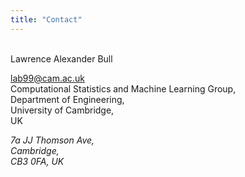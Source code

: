 ```yaml
---
title: "Contact"
---
```


</br>
Lawrence Alexander Bull

<lab99@cam.ac.uk><br/>
Computational Statistics and Machine Learning Group,<br/>
Department of Engineering,<br/>
University of Cambridge,<br/>
UK


_7a JJ Thomson Ave,_<br/>
_Cambridge,_<br/>
_CB3 0FA,_
_UK_

<!-- <lbull@turing.ac.uk><br/>
The Alan Turing Institute,<br/>
The British Library,<br/>
London,<br/>
NW1 2DB,<br/>
UK -->
